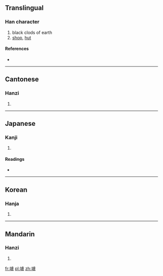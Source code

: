 {{also|垆}}
==Translingual==

===Han character===
{{Han char|rn=32|rad=土|as=16|sn=19|four=4111<sub>7</sub>|canj=土卜心廿 (GYPT)}}

# black clods of earth
# [[shop]], [[hut]]

====References====
* {{Han ref|kx=0241.290|dkj=05586|dj=0481.230|hdz=10499.110|uh=58DA|ud=22746|bh=F1F6|bd=61942}}

----

==Cantonese==

===Hanzi===
{{yue-hanzi|jyut=|y=lou4|sim=垆}}

# {{defn|Cantonese|sort=土16}}

----

==Japanese==

===Kanji===
{{ja-kanji|grade=|rs=土16}}

# {{defn|Japanese|sort=土16}}

====Readings====
* {{ja-readings|on=[[ろ]] (ro), [[りょ]] (ryo)|kun=[[るろり]] (rurori)}}

----

==Korean==

===Hanja===
{{ko-hanja|hangeul=로|rv=ro|mr=ro}}

# {{defn|Korean|sort=土16}}

----

==Mandarin==

===Hanzi===
{{cmn-hanzi|sim=垆|pin=[[lú]] ([[lu2]])|wg=lu<sup>2</sup>}}

# {{defn|Mandarin|sort=土16}}

[[fr:壚]]
[[pl:壚]]
[[zh:壚]]